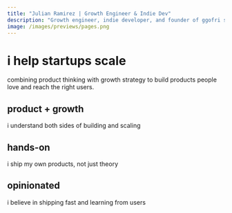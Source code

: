 ```yaml
---
title: "Julian Ramirez | Growth Engineer & Indie Dev"
description: "Growth engineer, indie developer, and founder of ggofri software agency"
image: /images/previews/pages.png
---
```


# i help startups scale

combining product thinking with growth strategy to build products people love and reach the right users.

## product + growth
i understand both sides of building and scaling

## hands-on
i ship my own products, not just theory

## opinionated
i believe in shipping fast and learning from users